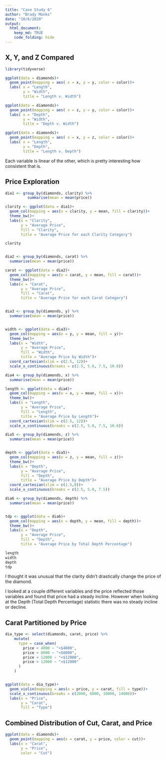 ```yaml
---
title: "Case Study 6"
author: "Brady Monks"
date: "10/6/2020"
output: 
  html_document:
    keep_md: TRUE
    code_folding: hide
---
```


## X, Y, and Z Compared

```r

library(tidyverse)

ggplot(data = diamonds)+
  geom_point(mapping = aes( x = x, y = y, color = color))+
  labs( x = "Length",
        y = "Width",
        title = "Length v. Width")

ggplot(data = diamonds)+
  geom_point(mapping = aes( x = z, y = y, color = color))+
  labs( x = "Depth",
        y = "Width",
        title = "Depth v. Width")

ggplot(data = diamonds)+
  geom_point(mapping = aes( x = x, y = z, color = color))+
  labs( x = "Length",
        y = "Depth",
        title = "Length v. Depth")

```

Each variable is linear of the other, which is pretty interesting how consistent that is. 


## Price Exploration


```r


dia1 <- group_by(diamonds, clarity) %>%
          summarise(mean = mean(price))

clarity <- ggplot(data = dia1)+
  geom_col(mapping = aes(x = clarity, y = mean, fill = clarity))+
  theme_bw()+
  labs(x = "Clarity",
       y = "Average Price",
       fill = "Clarity",
       title = "Average Price for each Clarity Category")

clarity


dia2 <- group_by(diamonds, carat) %>%
  summarise(mean = mean(price))

carat <- ggplot(data = dia2)+
  geom_col(mapping = aes(x = carat, y = mean, fill = carat))+
  theme_bw()+
  labs(x = "Carat",
       y = "Average Price",
       fill = "Carat",
       title = "Average Price for each Carat Category")


dia3 <- group_by(diamonds, y) %>%
  summarise(mean = mean(price))


width <- ggplot(data = dia3)+
  geom_col(mapping = aes(x = y, y = mean, fill = y))+
  theme_bw()+
  labs(x = "Width",
       y = "Average Price",
       fill = "Width",
       title = "Average Price by Width")+
  coord_cartesian(xlim = c(2.5, 12))+
  scale_x_continuous(breaks = c(2.5, 5.0, 7.5, 10.0))

dia4 <- group_by(diamonds, x) %>%
  summarise(mean = mean(price))

length <- ggplot(data = dia4)+
  geom_col(mapping = aes(x = x, y = mean, fill = x))+
  theme_bw()+
  labs(x = "Length",
       y = "Average Price",
       fill = "Length",
       title = "Average Price by Length")+
  coord_cartesian(xlim = c(2.5, 12))+
  scale_x_continuous(breaks = c(2.5, 5.0, 7.5, 10.0))

dia5 <- group_by(diamonds, z) %>%
  summarise(mean = mean(price))


depth <- ggplot(data = dia5)+
  geom_col(mapping = aes(x = z, y = mean, fill = z))+
  theme_bw()+
  labs(x = "Depth",
       y = "Average Price",
       fill = "Depth",
       title = "Average Price by Depth")+
  coord_cartesian(xlim = c(1.5,8))+
  scale_x_continuous(breaks = c(2.5, 5.0, 7.5))

dia6 <- group_by(diamonds, depth) %>%
  summarise(mean = mean(price))


tdp <- ggplot(data = dia6)+
  geom_col(mapping = aes(x = depth, y = mean, fill = depth))+
  theme_bw()+
  labs(x = "Depth",
       y = "Average Price",
       fill = "Depth",
       title = "Average Price by Total Depth Percentage")

length
width
depth
tdp


```
I thought it was unusual that the clarity didn't drastically change the price of the diamond.

I looked at a couple different variables and the price reflected those variables and found that price had a steady incline. However when looking at the Depth (Total Depth Percentage) statistic there was no steady incline or decline.


## Carat Partitioned by Price



```r

dia_type <- select(diamonds, carat, price) %>%
    mutate(
      type = case_when(
        price < 4000 ~ "<$4000",
        price < 8000 ~ "<$8000",
        price < 12000 ~ "<$12000",
        price > 12000 ~ ">$12000"
      )
    )


ggplot(data = dia_type)+
  geom_violin(mapping = aes(x = price, y = carat, fill = type))+
  scale_x_continuous(breaks = c(2000, 6000, 10000, 14000))+
  labs(x = "Price",
       y = "Carat",
       fill = "Type")

```


## Combined Distribution of Cut, Carat, and Price

``` r
ggplot(data = diamonds)+
  geom_point(mapping = aes(x = carat, y = price, color = cut))+
  labs(x = "Carat",
       y = "Price",
       color = "Cut")
```


